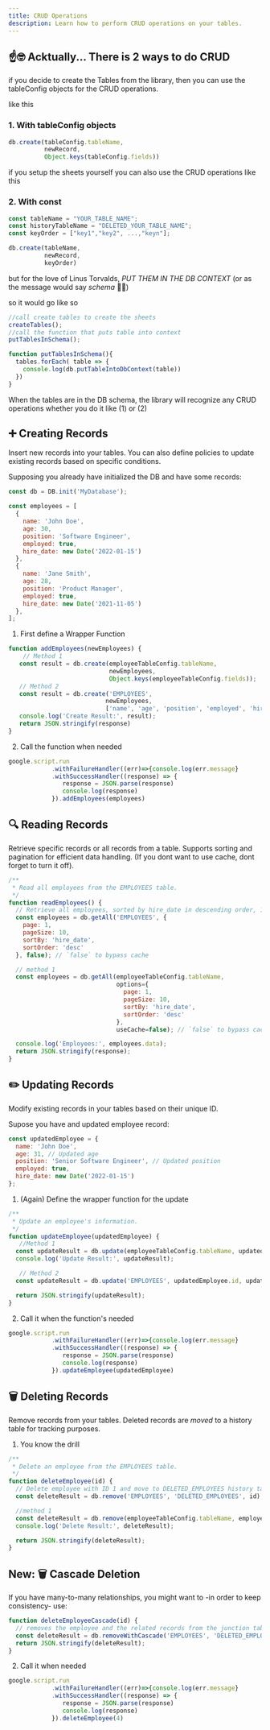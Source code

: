 ```yaml
---
title: CRUD Operations
description: Learn how to perform CRUD operations on your tables.
---
```



## ☝️🤓 Acktually... There is 2 ways to do CRUD

if you decide to create the Tables from the library, then you can use the tableConfig objects for the CRUD operations.

like this

### 1. With tableConfig objects
```javascript
db.create(tableConfig.tableName,
          newRecord,
          Object.keys(tableConfig.fields))
```
if you setup the sheets yourself you can also use the CRUD operations like this

### 2. With const

```javascript
const tableName = "YOUR_TABLE_NAME";
const historyTableName = "DELETED_YOUR_TABLE_NAME";
const keyOrder = ["key1","key2", ...,"keyn"];

db.create(tableName,
          newRecord,
          keyOrder)
```

but for the love of Linus Torvalds, *PUT THEM IN THE DB CONTEXT* (or as the message would say _schema_ 🧏‍♂️)

so it would go like so 

```javascript
//call create tables to create the sheets
createTables();
//call the function that puts table into context
putTablesInSchema();

function putTablesInSchema(){
  tables.forEach( table => {
    console.log(db.putTableIntoDbContext(table))
  })
}
```
When the tables are in the DB schema, the library will recognize any CRUD operations whether you do it like (1) or (2)


## ➕ Creating Records

Insert new records into your tables. You can also define policies to update existing records based on specific conditions.

Supposing you already have initialized the DB and have some records:
```javascript
const db = DB.init('MyDatabase');

const employees = [
  {
    name: 'John Doe',
    age: 30,
    position: 'Software Engineer',
    employed: true,
    hire_date: new Date('2022-01-15')
  },
  {
    name: 'Jane Smith',
    age: 28,
    position: 'Product Manager',
    employed: true,
    hire_date: new Date('2021-11-05')
  },
];
```

1. First define a Wrapper Function
```javascript
function addEmployees(newEmployees) {
    // Method 1
   const result = db.create(employeeTableConfig.tableName,
                            newEmployees,
                            Object.keys(employeeTableConfig.fields));
   // Method 2
   const result = db.create('EMPLOYEES',
                           newEmployees,
                           ['name', 'age', 'position', 'employed', 'hire_date']);  
   console.log('Create Result:', result);
   return JSON.stringify(response)
}
```
2. Call the function when needed
```javascript
google.script.run
            .withFailureHandler((err)=>{console.log(err.message}
            .withSuccessHandler((response) => {
               response = JSON.parse(response)
               console.log(response)
            }).addEmployees(employees)   
```

## 🔍 Reading Records

Retrieve specific records or all records from a table. Supports sorting and pagination for efficient data handling.
(If you dont want to use cache, dont forget to turn it off).

```javascript
/**
 * Read all employees from the EMPLOYEES table.
 */
function readEmployees() {
  // Retrieve all employees, sorted by hire_date in descending order, 10 per page
  const employees = db.getAll('EMPLOYEES', { 
    page: 1, 
    pageSize: 10, 
    sortBy: 'hire_date', 
    sortOrder: 'desc' 
  }, false); // `false` to bypass cache

  // method 1
  const employees = db.getAll(employeeTableConfig.tableName, 
                              options={ 
                                page: 1, 
                                pageSize: 10, 
                                sortBy: 'hire_date', 
                                sortOrder: 'desc' 
                              },
                              useCache=false); // `false` to bypass cache

  console.log('Employees:', employees.data);
  return JSON.stringify(response);
}
```

## ✏️ Updating Records

Modify existing records in your tables based on their unique ID.

Supose you have and updated employee record:

```javascript
const updatedEmployee = {
  name: 'John Doe',
  age: 31, // Updated age
  position: 'Senior Software Engineer', // Updated position
  employed: true,
  hire_date: new Date('2022-01-15')
};
```
1. (Again) Define the wrapper function for the update
```javascript
/**
 * Update an employee's information.
 */
function updateEmployee(updatedEmployee) {
   //Method 1
  const updateResult = db.update(employeeTableConfig.tableName, updatedEmployee.id, updatedEmployee, Object.keys(employeeTableConfig.fields));
  console.log('Update Result:', updateResult);

   // Method 2
  const updateResult = db.update('EMPLOYEES', updatedEmployee.id, updatedEmployee, ['name', 'age', 'position', 'employed', 'hire_date']);

  return JSON.stringify(updateResult);
}
```

2. Call it when the function's needed
```javascript
google.script.run
            .withFailureHandler((err)=>{console.log(err.message}
            .withSuccessHandler((response) => {
               response = JSON.parse(response)
               console.log(response)
            }).updateEmployee(updatedEmployee)   
```

## 🗑️ Deleting Records

Remove records from your tables. Deleted records are *moved* to a history table for tracking purposes.

1. You know the drill
```javascript
/**
 * Delete an employee from the EMPLOYEES table.
 */
function deleteEmployee(id) {
  // Delete employee with ID 1 and move to DELETED_EMPLOYEES history table
  const deleteResult = db.remove('EMPLOYEES', 'DELETED_EMPLOYEES', id);

  //method 1
  const deleteResult = db.remove(employeeTableConfig.tableName, employeeTableConfig.historyTablename, id);
  console.log('Delete Result:', deleteResult);

  return JSON.stringify(deleteResult);
}
```

## **New**: 🗑️ Cascade Deletion

If you have many-to-many relationships, you might want to -in order to keep consistency- use:
```javascript
function deleteEmployeeCascade(id) {
  // removes the employee and the related records from the junction tables
  const deleteResult = db.removeWithCascade('EMPLOYEES', 'DELETED_EMPLOYEES', id);
  return JSON.stringify(deleteResult);
}
```

2. Call it when needed
```javascript
google.script.run
            .withFailureHandler((err)=>{console.log(err.message}
            .withSuccessHandler((response) => {
               response = JSON.parse(response)
               console.log(response)
            }).deleteEmployee(4)
```
